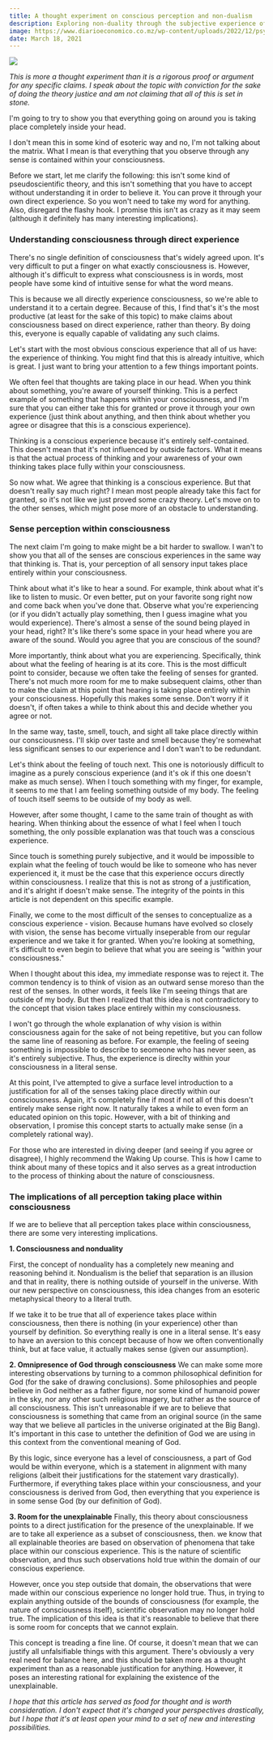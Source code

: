 ```yaml
---
title: A thought experiment on conscious perception and non-dualism
description: Exploring non-duality through the subjective experience of senses
image: https://www.diarioeconomico.co.mz/wp-content/uploads/2022/12/psychedelic-treatments_Easy-Resize.com_.jpg
date: March 18, 2021
---
```


<img src="https://www.diarioeconomico.co.mz/wp-content/uploads/2022/12/psychedelic-treatments_Easy-Resize.com_.jpg" />

_This is more a thought experiment than it is a rigorous proof or argument for any specific claims. I speak about the topic with conviction for the sake of doing the theory justice and am not claiming that all of this is set in stone._

I'm going to try to show you that everything going on around you is taking place completely inside your head.

I don't mean this in some kind of esoteric way and no, I'm not talking about the matrix. What I mean is that everything that you observe through any sense is contained within your consciousness.

Before we start, let me clarify the following: this isn't some kind of pseudoscientific theory, and this isn't something that you have to accept without understanding it in order to believe it. You can prove it through your own direct experience. So you won't need to take my word for anything. Also, disregard the flashy hook. I promise this isn't as crazy as it may seem (although it definitely has many interesting implications).

### Understanding consciousness through direct experience

There's no single definition of consciousness that's widely agreed upon. It's very difficult to put a finger on what exactly consciousness is. However, although it's difficult to express what consciousness is in words, most people have some kind of intuitive sense for what the word means.

This is because we all directly experience consciousness, so we're able to understand it to a certain degree. Because of this, I find that's it's the most productive (at least for the sake of this topic) to make claims about consciousness based on direct experience, rather than theory. By doing this, everyone is equally capable of validating any such claims.

Let's start with the most obvious conscious experience that all of us have: the experience of thinking. You might find that this is already intuitive, which is great. I just want to bring your attention to a few things important points.

We often feel that thoughts are taking place in our head. When you think about something, you're aware of yourself thinking. This is a perfect example of something that happens within your consciousness, and I'm sure that you can either take this for granted or prove it through your own experience (just think about anything, and then think about whether you agree or disagree that this is a conscious experience).

Thinking is a conscious experience because it's entirely self-contained. This doesn't mean that it's not influenced by outside factors. What it means is that the actual process of thinking and your awareness of your own thinking takes place fully within your consciousness.

So now what. We agree that thinking is a conscious experience. But that doesn't really say much right? I mean most people already take this fact for granted, so it's not like we just proved some crazy theory. Let's move on to the other senses, which might pose more of an obstacle to understanding.

### Sense perception within consciousness

The next claim I'm going to make might be a bit harder to swallow. I wan't to show you that all of the senses are conscious experiences in the same way that thinking is. That is, your perception of all sensory input takes place entirely within your consciousness.

Think about what it's like to hear a sound. For example, think about what it's like to listen to music. Or even better, put on your favorite song right now and come back when you've done that.
Observe what you're experiencing (or if you didn't actually play something, then I guess imagine what you would experience). There's almost a sense of the sound being played in your head, right? It's like there's some space in your head where you are aware of the sound. Would you agree that you are conscious of the sound?

More importantly, think about what you are experiencing. Specifically, think about what the feeling of hearing is at its core. This is the most difficult point to consider, because we often take the feeling of senses for granted. There's not much more room for me to make subsequent claims, other than to make the claim at this point that hearing is taking place entirely within your consciousness. Hopefully this makes some sense. Don't worry if it doesn't, if often takes a while to think about this and decide whether you agree or not.

In the same way, taste, smell, touch, and sight all take place directly within our consciousness. I'll skip over taste and smell because they're somewhat less significant senses to our experience and I don't wan't to be redundant.

Let's think about the feeling of touch next. This one is notoriously difficult to imagine as a purely conscious experience (and it's ok if this one doesn't make as much sense). When I touch something with my finger, for example, it seems to me that I am feeling something outside of my body. The feeling of touch itself seems to be outside of my body as well.

However, after some thought, I came to the same train of thought as with hearing. When thinking about the essence of what I feel when I touch something, the only possible explanation was that touch was a conscious experience.

Since touch is something purely subjective, and it would be impossible to explain what the feeling of touch would be like to someone who has never experienced it, it must be the case that this experience occurs directly within consciousness. I realize that this is not as strong of a justification, and it's alright if doesn't make sense. The integrity of the points in this article is not dependent on this specific example.

Finally, we come to the most difficult of the senses to conceptualize as a conscious experience - vision. Because humans have evolved so closely with vision, the sense has become virtually inseperable from our regular experience and we take it for granted. When you're looking at something, it's difficult to even begin to believe that what you are seeing is "within your consciousness."

When I thought about this idea, my immediate response was to reject it. The common tendency is to think of vision as an outward sense moreso than the rest of the senses. In other words, it feels like I'm seeing things that are outside of my body. But then I realized that this idea is not contradictory to the concept that vision takes place entirely within my consciousness.

I won't go through the whole explanation of why vision is within consciousness again for the sake of not being repetitive, but you can follow the same line of reasoning as before. For example, the feeling of seeing something is impossible to describe to seomeone who has never seen, as it's entirely subjective. Thus, the experience is direclty within your consciousness in a literal sense.

At this point, I've attempted to give a surface level introduction to a justification for all of the senses taking place directly within our consciousness. Again, it's completely fine if most if not all of this doesn't entirely make sense right now. It naturally takes a while to even form an educated opinion on this topic. However, with a bit of thinking and observation, I promise this concept starts to actually make sense (in a completely rational way).

For those who are interested in diving deeper (and seeing if you agree or disagree), I highly recommend the Waking Up course. This is how I came to think about many of these topics and it also serves as a great introduction to the process of thinking about the nature of consciousness.

### The implications of all perception taking place within consciousness

If we are to believe that all perception takes place within consciousness, there are some very interesting implications.

**1. Consciousness and nonduality**

First, the concept of nonduality has a completely new meaning and reasoning behind it. Nondualism is the belief that separation is an illusion and that in reality, there is nothing outside of yourself in the universe. With our new perspective on consciousness, this idea changes from an esoteric metaphysical theory to a literal truth.

If we take it to be true that all of experience takes place within consciousness, then there is nothing (in your experience) other than yourself by definition. So everything really is one in a literal sense. It's easy to have an aversion to this concept because of how we often conventionally think, but at face value, it actually makes sense (given our assumption).

**2. Omnipresence of God through consciousness**
We can make some more interesting observations by turning to a common philosophical definition for God (for the sake of drawing conclusions). Some philosophies and people believe in God neither as a father figure, nor some kind of humanoid power in the sky, nor any other such religious imagery, but rather as the source of all consciousness. This isn't unreasonable if we are to believe that consciousness is something that came from an original source (in the same way that we believe all particles in the universe originated at the Big Bang). It's important in this case to untether the definition of God we are using in this context from the conventional meaning of God.

By this logic, since everyone has a level of consciousness, a part of God would be within everyone, which is a statement in alignment with many religions (albeit their justifications for the statement vary drastically). Furthermore, if everything takes place within your consciousness, and your consciousness is derived from God, then everything that you experience is in some sense God (by our definition of God).

**3. Room for the unexplainable**
Finally, this theory about consciousness points to a direct justification for the presence of the unexplainable. If we are to take all experience as a subset of consciousness, then. we know that all explainable theories are based on observation of phenomena that take place within our conscious experience. This is the nature of scientific observation, and thus such observations hold true within the domain of our conscious experience.

However, once you step outside that domain, the observations that were made within our conscious experience no longer hold true. Thus, in trying to explain anything outside of the bounds of consciousness (for example, the nature of consciousness itself), scientific observation may no longer hold true. The implication of this idea is that it's reasonable to believe that there is some room for concepts that we cannot explain.

This concept is treading a fine line. Of course, it doesn't mean that we can justify all unfalsifiable things with this argument. There's obviously a very real need for balance here, and this should be taken more as a thought experiment than as a reasonable justification for anything. However, it poses an interesting rational for explaining the existence of the unexplainable.

_I hope that this article has served as food for thought and is worth consideration. I don't expect that it's changed your perspectives drastically, but I hope that it's at least open your mind to a set of new and interesting possibilities._
